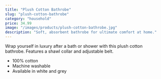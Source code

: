 ```yaml
---
title: "Plush Cotton Bathrobe"
slug: "plush-cotton-bathrobe"
category: "household"
price: 34.99
image: "/images/products/plush-cotton-bathrobe.jpg"
description: "Soft, absorbent bathrobe for ultimate comfort at home."
---
```


Wrap yourself in luxury after a bath or shower with this plush cotton bathrobe. Features a shawl collar and adjustable belt.

- 100% cotton
- Machine washable
- Available in white and grey

